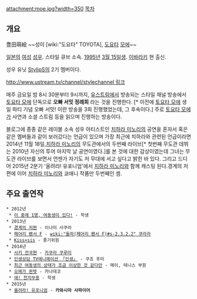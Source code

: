 attachment:moe.jpg?width=350
[[목차]]
== 개요 ==
豊田萌絵 ~~성이 [wiki:"도요타" TOYOTA], [[도요타]] [[모에]]~~

[[일본]]의 [[여성]] [[성우]]. 스타일 큐브 소속. [[1995년]] [[3월 15일]]생. [[이바라키]] 현 출신.

성우 유닛 [[StylipS]]의 2기 멤버이다.

[[http://www.ustream.tv/channel/stylechannel 링크]]

매주 금요일 밤 8시 30분부터 9시까지, [[유스트림]]에서 방송되는 스타일 채널 방송에서 [[토요타 모에]] 단독으로 '''오빠 서밋 정례회''' 라는 것을 진행한다. [* 이전에 [[토요타 모에]] 생일 파티 기념 오빠 서밋! 이란 방송을 3회 진행했었는데, 그 후속이다.] 주로 [[토요타 모에]]가 사연과 소셜 스트림 등을 읽으며 진행하는 방송이다.

블로그에 종종 같은 레이블 소속 성우 아티스트인 [[치하라 미노리]]의 공연을 혼자서 혹은 같은 멤버들과 같이 보러갔다는 언급이 있으며 가장 최근에 치하라와 관련된 언급이라면 2014년 11월 18일,[[치하라 미노리]]의 무도관에서의 두번째 라이브[* 첫번째 무도관 데뷔는 2010년 자신의 투어 마지막 날 공연이였다.]를 본 것에 대한 감상이였는데 그녀는 무도관 라이브를 보면서 언젠가 자기도 저 무대에 서고 싶다고 밝힌 바 있다.
그리고 드디어 2015년 2분기 '울려라! 유포니엄'에서 [[치하라 미노리]]와 함께 캐스팅 된다.경계의 저편에 이어 [[치하라 미노리]]와 쿄애니 작품만 두번째인 셈.
== 주요 출연작 ==
 * 2012년
  * [[이 중에 1명, 여동생이 있다!]] - 학생
 * 2013년
  * [[경계의 저편]] - 이나미 사쿠라
  * [[페어리 펜서 F]] - [[wiki:"돌파(페어리 펜서 F)#s-2.3.2.2" 쿠라라]]
  * [[Kiss×sis]] - 풍기위원
 * 2014년
  * [[사키(만화)|사키 전국편]] - [[카쿠라 쿠루미]]
  * [[인생(라이트 노벨)|인생상담 TV애니메이션 「인생」]] - 쿠죠 후미
  * [[최근 여동생의 상태가 조금 이상한 것 같다만]] - 메이, 테니스 부원
  * [[오메가 퀸텟]] - 카나데코
  * [[천지무용|애! 천지무용]] - 학생
 * 2015년
  * [[울려라! 유포니엄]] - '''카와시마 사파이어'''
